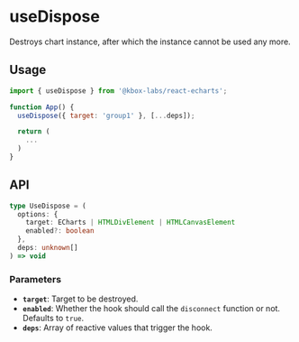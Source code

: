 # useDispose

Destroys chart instance, after which the instance cannot be used any more.

## Usage

```js
import { useDispose } from '@kbox-labs/react-echarts';

function App() {
  useDispose({ target: 'group1' }, [...deps]);

  return (
    ...
  )
}
```

## API

```typescript
type UseDispose = (
  options: {
    target: ECharts | HTMLDivElement | HTMLCanvasElement
    enabled?: boolean
  },
  deps: unknown[]
) => void
```

### Parameters

- **`target`**: Target to be destroyed.
- **`enabled`**: Whether the hook should call the `disconnect` function or not.
  Defaults to `true`.
- **`deps`**: Array of reactive values that trigger the hook.
